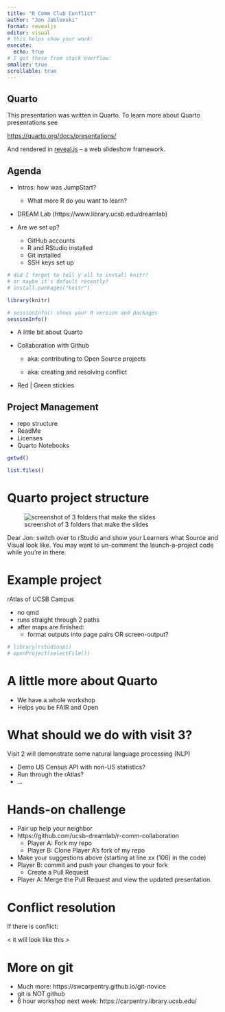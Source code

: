 ```yaml
---
title: "R Comm Club Conflict"
author: "Jon Jablonski"
format: revealjs
editor: visual
# this helps show your work:
execute:
  echo: true
# I got these from stack overflow:
smaller: true
scrollable: true
---
```


## Quarto

This presentation was written in Quarto. To learn more about Quarto presentations see


<https://quarto.org/docs/presentations/>


And rendered in [reveal.js](https://revealjs.com/) -- a web slideshow framework.

## Agenda

-   Intros: how was JumpStart?

    -   What more R do you want to learn?

-   DREAM Lab (https://www.library.ucsb.edu/dreamlab)

- Are we set up? 
    - GitHub accounts
    - R and RStudio installed
    - Git installed
    - SSH keys set up
    
```R
# did I forget to tell y'all to install knitr? 
# or maybe it's default recently?
# install.packages("knitr")

library(knitr)

# sessionInfo() shows your R version and packages
sessionInfo()

```

-   A little bit about Quarto

-   Collaboration with Github

    -   aka: contributing to Open Source projects

    -   aka: creating and resolving conflict

-   Red \| Green stickies

## Project Management

-   repo structure
-   ReadMe
-   Licenses
-   Quarto Notebooks

```r
getwd()
```

```r
list.files()
```

# Quarto project structure

![screenshot of 3 folders that make the slides](images/guts.png)

Dear Jon: switch over to rStudio and show your Learners what Source and Visual look like. You may want to un-comment the launch-a-project code while you're in there.

# Example project

rAtlas of UCSB Campus

-   no qmd
-   runs straight through 2 paths
-   after maps are finished:
    -   format outputs into page pairs OR screen-output?

```r
# library(rstudioapi)
# openProject(selectFile())
```

# A little more about Quarto

-   We have a whole workshop
-   Helps you be FAIR and Open

# What should we do with visit 3?

Visit 2 will demonstrate some natural language processing (NLP)

-   Demo US Census API with non-US statistics?
-   Run through the rAtlas?
-   ...

# Hands-on challenge

-   Pair up help your neighbor
-   https://github.com/ucsb-dreamlab/r-comm-collaboration
    -   Player A: Fork my repo
    -   Player B: Clone Player A's fork of my repo
-   Make your suggestions above (starting at line xx (106) in the code)
-   Player B: commit and push your changes to your fork
    -   Create a Pull Request
-   Player A: Merge the Pull Request and view the updated presentation.

# Conflict resolution

If there is conflict:

\< it will look like this \>

# More on git

-   Much more: https://swcarpentry.github.io/git-novice
-   git is NOT github
-   6 hour workshop next week: https://carpentry.library.ucsb.edu/
